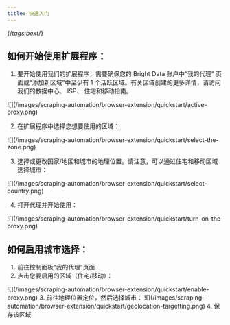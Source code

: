 ```yaml
---
title: 快速入门
---
```

{/*tags:bext*/}

如何开始使用扩展程序：
------------------

1. 要开始使用我们的扩展程序，需要确保您的 Bright Data 账户中“我的代理” 页面或“添加新区域”中至少有 1 个活跃区域。有关区域创建的更多详情，请访问我们的数据中心、 ISP、 住宅和移动指南。  
  <Frame>
    ![](/images/scraping-automation/browser-extension/quickstart/active-proxy.png)
  </Frame>

2. 在扩展程序中选择您想要使用的区域：
  <Frame>
    ![](/images/scraping-automation/browser-extension/quickstart/select-the-zone.png)
  </Frame>

3. 选择或更改国家/地区和城市的地理位置。请注意，可以通过住宅和移动区域选择城市：  
  <Frame>
    ![](/images/scraping-automation/browser-extension/quickstart/select-country.png)
  </Frame>  

4. 打开代理并开始使用：  
  <Frame>
    ![](/images/scraping-automation/browser-extension/quickstart/turn-on-the-proxy.png)
  </Frame>


如何启用城市选择：
--------------
1. 前往控制面板“我的代理”页面
2. 点击您要启用的区域（住宅/移动）：  
  <Frame>
    ![](/images/scraping-automation/browser-extension/quickstart/enable-proxy.png)
  </Frame>
3. 前往地理位置定位，然后选择城市：  
  <Frame>
    ![](/images/scraping-automation/browser-extension/quickstart/geolocation-targetting.png)
  </Frame>
4. 保存该区域